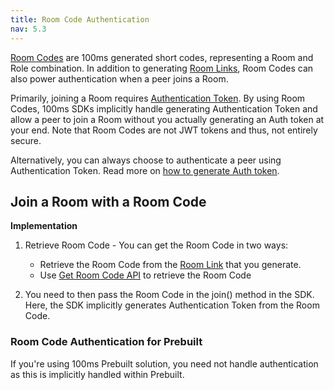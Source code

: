 ```yaml
---
title: Room Code Authentication
nav: 5.3
---
```


[Room Codes](/concepts/v2/concepts/rooms/room-codes/room-codes) are 100ms generated short codes, representing a Room and Role combination. In addition to generating [Room Links](/concepts/v2/concepts/rooms/room-links), Room Codes can also power authentication when a peer joins a Room.

Primarily, joining a Room requires [Authentication Token](https://www.100ms.live/docs/concepts/v2/concepts/security-and-tokens). By using Room Codes, 100ms SDKs implicitly handle generating Authentication Token and allow a peer to join a Room without you actually generating an Auth token at your end. Note that Room Codes are not JWT tokens and thus, not entirely secure. 

Alternatively, you can always choose to authenticate a peer using Authentication Token. Read more on [how to generate Auth token](https://www.100ms.live/docs/concepts/v2/concepts/security-and-tokens#how-to-get-auth-tokens).


## Join a Room with a Room Code

**Implementation**

1. Retrieve Room Code - You can get the Room Code in two ways:

    - Retrieve the Room Code from the [Room Link](/concepts/v2/concepts/rooms/room-links) that you generate.
    - Use [Get Room Code API](/server-side/v2/api-reference/room-codes/get-room-code-api) to retrieve the Room Code

2. You need to then pass the Room Code in the join() method in the SDK. Here, the SDK implicitly generates Authentication Token from the Room Code.

### Room Code Authentication for Prebuilt

If you're using 100ms Prebuilt solution, you need not handle authentication as this is implicitly handled within Prebuilt.